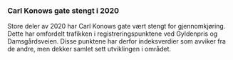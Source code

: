 ### Carl Konows gate stengt i 2020
Store deler av 2020 har Carl Konows gate vært stengt for gjennomkjøring. Dette har omfordelt trafikken i registreringspunktene ved Gyldenpris og Damsgårdsveien. Disse punktene har derfor indeksverdier som avviker fra de andre, men dekker samlet sett utviklingen i området.